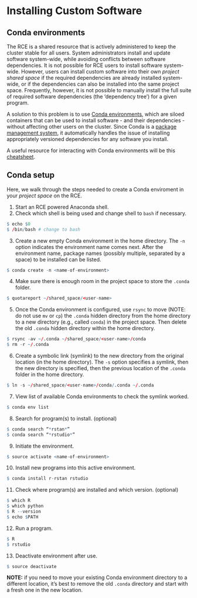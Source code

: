 # Installing Custom Software

## Conda environments

The RCE is a shared resource that is actively administered to keep the cluster stable for all users. System administrators install and update software system-wide, while avoiding conflicts between software dependencies. It is not possible for RCE users to install software system-wide. However, users can install custom software into their own *project shared space* if the required dependencies are already installed system-wide, or if the dependencies can also be installed into the same project space. Frequently, however, it is not possible to manually install the full suite of required software dependencies (the 'dependency tree') for a given program.

A solution to this problem is to use [Conda environments](https://docs.conda.io/projects/conda/en/latest/user-guide/concepts/environments.html), which are siloed containers that can be used to install software - and their dependencies - without affecting other users on the cluster. Since Conda is a [package management system](https://en.wikipedia.org/wiki/Package_manager), it automatically handles the issue of installing appropriately versioned dependencies for any software you install.

A useful resource for interacting with Conda environments will be this [cheatsheet](https://docs.conda.io/projects/conda/en/4.6.0/_downloads/52a95608c49671267e40c689e0bc00ca/conda-cheatsheet.pdf).


## Conda setup

Here, we walk through the steps needed to create a Conda enviroment in your *project space* on the RCE.

1. Start an RCE powered Anaconda shell.
2. Check which shell is being used and change shell to `bash` if necessary.

```r
$ echo $0
$ /bin/bash # change to bash
```
3. Create a new empty Conda environment in the home directory. The `-n` option indicates the environment name comes next. After the environment name, package names (possibly multiple, separated by a space) to be installed can be listed.

```r
$ conda create -n <name-of-environment>
```

4. Make sure there is enough room in the project space to store the `.conda` folder.

```r
$ quotareport ~/shared_space/<user-name>
```

5. Once the Conda environment is configured, use `rsync` to move (NOTE: do not use `mv` or `cp`) the `.conda` hidden directory from the home directory to a new directory (e.g., called `conda`) in the project space. Then delete the old `.conda` hidden directory within the home directory.

```r
$ rsync -av ~/.conda ~/shared_space/<user-name>/conda
$ rm -r ~/.conda
```

6. Create a symbolic link (symlink) to the new directory from the original location (in the home directory). The `-s` option specifies a symlink, then the new directory is specified, then the previous location of the `.conda` folder in the home directory.

```r
$ ln -s ~/shared_space/<user-name>/conda/.conda ~/.conda
```

7. View list of available Conda environments to check the symlink worked.

```r
$ conda env list
```

8. Search for program(s) to install. (optional)

```r
$ conda search “*rstan*”
$ conda search “*rstudio*”
```

9. Initiate the environment.

```r
$ source activate <name-of-environment>
```

10. Install new programs into this active environment.

```r
$ conda install r-rstan rstudio
```

11. Check where program(s) are installed and which version. (optional)

```r
$ which R
$ which python
$ R --version
$ echo $PATH
```

12. Run a program.

```r
$ R
$ rstudio
```

13. Deactivate environment after use.

```r
$ source deactivate
```


**NOTE:** if you need to move your existing Conda environment directory to a different location, it's best to remove the old `.conda` directory and start with a fresh one in the new location.
